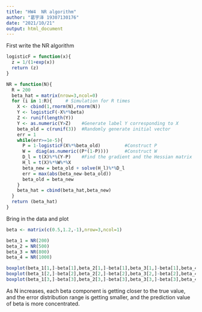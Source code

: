 ```yaml
---
title: "HW4  NR algorithm"
author: "葛宇泽 19307130176"
date: "2021/10/21"
output: html_document
---
```


First write the NR algorithm
```r
logisticF = function(x){
  z = 1/(1+exp(x))
  return (z)
}

NR = function(N){
  R = 200
  beta_hat = matrix(nrow=3,ncol=0)
  for (i in 1:R){     # Simulation for R times
    X <- cbind(1,rnorm(N),rnorm(N))
    Y <- logisticF(-X%*%beta)
    Z <- runif(length(Y))
    Y <- as.numeric(Y>Z)    #Generate label Y corresponding to X
    beta_old = c(runif(3))  #Randomly generate initial vector
    err = 1
    while(err>=1e-5){
      P = 1-logisticF(X%*%beta_old)         #Construct P
      W =  diag(as.numeric((P*(1-P))))      #Construct W
      D_l = t(X)%*%(Y-P)    #Find the gradient and the Hessian matrix
      H_l = t(X)%*%W%*%X
      beta_new = beta_old + solve(H_l)%*%D_l
      err = max(abs(beta_new-beta_old))
      beta_old = beta_new
    }
    beta_hat = cbind(beta_hat,beta_new)
  }
  return (beta_hat)
}

```

Bring in the data and plot 
```r
beta <- matrix(c(0.5,1.2,-1),nrow=3,ncol=1)

beta_1 = NR(200)
beta_2 = NR(500)
beta_3 = NR(800)
beta_4 = NR(1000)

boxplot(beta_1[1,]-beta[1],beta_2[1,]-beta[1],beta_3[1,]-beta[1],beta_4[1,]-beta[1],main='Boxplot of beta_hat_1 - beta_1 ',names=c('N=200','N=500','N=800','N=1000'))
boxplot(beta_1[2,]-beta[2],beta_2[2,]-beta[2],beta_3[2,]-beta[2],beta_4[2,]-beta[2],main='Boxplot of beta_hat_2 - beta_2 ',names=c('N=200','N=500','N=800','N=1000'))
boxplot(beta_1[3,]-beta[3],beta_2[3,]-beta[3],beta_3[3,]-beta[3],beta_4[3,]-beta[3],main='Boxplot of beta_hat_3 - beta_3 ',names=c('N=200','N=500','N=800','N=1000'))
```

As N increases, each beta component is getting closer to the true value, and the error distribution range is getting smaller, and the prediction value of beta is more concentrated.